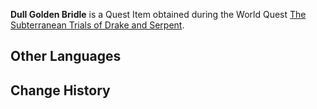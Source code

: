 {{Item Infobox
|id           = 100920
|image        = Item Dull Golden Bridle.png
|type         = Quest Items
|description  = The hereditary national treasure of Byakuyakoku, but it has lost all of its own power. This was done to prevent thieves who have entered through alternative means from seeing its value.
|source1      = [[The Subterranean Trials of Drake and Serpent]]
}}
'''Dull Golden Bridle''' is a Quest Item obtained during the World Quest [[The Subterranean Trials of Drake and Serpent]].

==Other Languages==
{{Other Languages
|default_hidden = 1
|en      = Dull Golden Bridle
|zhs     = 暗淡御辔
|zhs_rm  = Àndàn Yùpèi
|zht     = 暗淡御轡
|zht_rm  = Àndàn Yùpèi
|ja      = 仄暗い手綱
|ja_rm   = Honogurai Tadzuna{{Assumed}}
|ko      = 어슴푸레한 고삐
|ko_rm   = 
|es      = Brida dorada apagada
|fr      = Bride dorée terne
|ru      = Тусклая золотая уздечка
|th      = Dull Golden Bridle
|vi      = Dây Cương Ảm Đạm
|de      = Stumpfes Goldenes Zaumzeug
|id      = Kekang Emas Kusam
|pt      = Rédea Dourada Fosca
}}

==Change History==
{{Change History|2.4}}